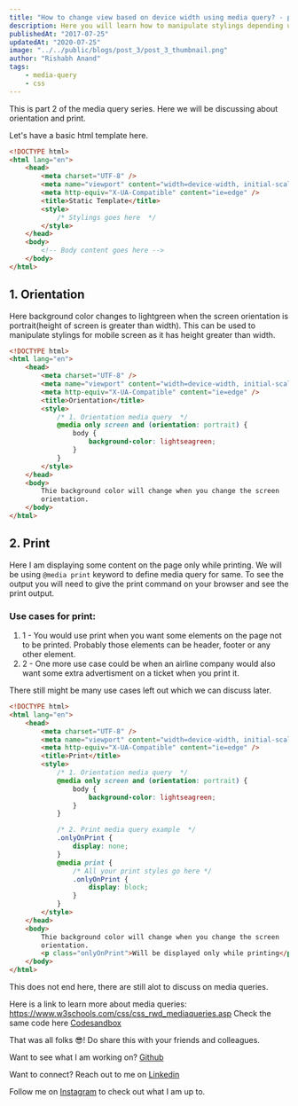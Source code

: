 ```yaml
---
title: "How to change view based on device width using media query? - part 2"
description: Here you will learn how to manipulate stylings depending upon device orientation, print and lesser used ones.
publishedAt: "2017-07-25"
updatedAt: "2020-07-25"
image: "../../public/blogs/post_3/post_3_thumbnail.png"
author: "Rishabh Anand"
tags:
    - media-query
    - css
---
```


This is part 2 of the media query series.
Here we will be discussing about orientation and print.

Let's have a basic html template here.

```html
<!DOCTYPE html>
<html lang="en">
    <head>
        <meta charset="UTF-8" />
        <meta name="viewport" content="width=device-width, initial-scale=1.0" />
        <meta http-equiv="X-UA-Compatible" content="ie=edge" />
        <title>Static Template</title>
        <style>
            /* Stylings goes here  */
        </style>
    </head>
    <body>
        <!-- Body content goes here -->
    </body>
</html>
```

## 1. Orientation

Here background color changes to lightgreen when the screen orientation is portrait(height of screen is greater than width). This can be used to manipulate stylings for mobile screen as it has height greater than width.

```html {9-14,18}
<!DOCTYPE html>
<html lang="en">
    <head>
        <meta charset="UTF-8" />
        <meta name="viewport" content="width=device-width, initial-scale=1.0" />
        <meta http-equiv="X-UA-Compatible" content="ie=edge" />
        <title>Orientation</title>
        <style>
            /* 1. Orientation media query  */
            @media only screen and (orientation: portrait) {
                body {
                    background-color: lightseagreen;
                }
            }
        </style>
    </head>
    <body>
        Thie background color will change when you change the screen
        orientation.
    </body>
</html>
```

## 2. Print

Here I am displaying some content on the page only while printing. We will be using `@media print` keyword to define media query for same.
To see the output you will need to give the print command on your browser and see the print output.

### Use cases for print:

1. 1 - You would use print when you want some elements on the page not to be printed. Probably those elements can be header, footer or any other element.
2. 2 - One more use case could be when an airline company would also want some extra advertisment on a ticket when you print it.

There still might be many use cases left out which we can discuss later.

```html {16-25, 30-32}
<!DOCTYPE html>
<html lang="en">
    <head>
        <meta charset="UTF-8" />
        <meta name="viewport" content="width=device-width, initial-scale=1.0" />
        <meta http-equiv="X-UA-Compatible" content="ie=edge" />
        <title>Print</title>
        <style>
            /* 1. Orientation media query  */
            @media only screen and (orientation: portrait) {
                body {
                    background-color: lightseagreen;
                }
            }

            /* 2. Print media query example  */
            .onlyOnPrint {
                display: none;
            }
            @media print {
                /* All your print styles go here */
                .onlyOnPrint {
                    display: block;
                }
            }
        </style>
    </head>
    <body>
        Thie background color will change when you change the screen
        orientation.
        <p class="onlyOnPrint">Will be displayed only while printing</p>
    </body>
</html>
```

This does not end here, there are still alot to discuss on media queries.

Here is a link to learn more about media queries: https://www.w3schools.com/css/css_rwd_mediaqueries.asp
Check the same code here [Codesandbox](https://codesandbox.io/s/clever-swanson-341tsf?file=/index.html)

That was all folks 😎!
Do share this with your friends and colleagues.

Want to see what I am working on? [Github](https://github.com/ranand16)

Want to connect? Reach out to me on [Linkedin](https://www.linkedin.com/in/rishabh-anand-8b3b8197/)

Follow me on [Instagram](https://www.instagram.com/indian_soya_bean/) to check out what I am up to.
